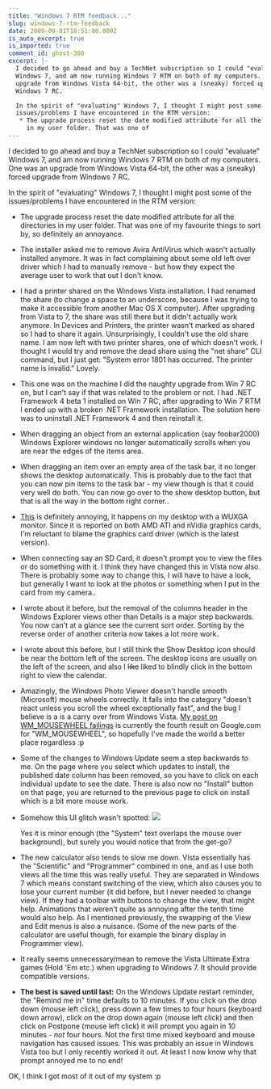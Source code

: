 ```yaml
---
title: "Windows 7 RTM feedback..."
slug: windows-7-rtm-feedback
date: 2009-09-01T18:51:00.000Z
is_auto_excerpt: true
is_imported: true
comment_id: ghost-300
excerpt: |-
  I decided to go ahead and buy a TechNet subscription so I could "evaluate"
  Windows 7, and am now running Windows 7 RTM on both of my computers. One was an
  upgrade from Windows Vista 64-bit, the other was a (sneaky) forced upgrade from
  Windows 7 RC.

  In the spirit of "evaluating" Windows 7, I thought I might post some of the
  issues/problems I have encountered in the RTM version:
   * The upgrade process reset the date modified attribute for all the directories
     in my user folder. That was one of
---
```


I decided to go ahead and buy a TechNet subscription so I could "evaluate"
Windows 7, and am now running Windows 7 RTM on both of my computers. One was an
upgrade from Windows Vista 64-bit, the other was a (sneaky) forced upgrade from
Windows 7 RC.

In the spirit of "evaluating" Windows 7, I thought I might post some of the
issues/problems I have encountered in the RTM version:

- The upgrade process reset the date modified attribute for all the directories
  in my user folder. That was one of my favourite things to sort by, so
  definitely an annoyance.
- The installer asked me to remove Avira AntiVirus which wasn't actually
  installed anymore. It was in fact complaining about some old left over driver
  which I had to manually remove - but how they expect the average user to work
  that out I don't know.
- I had a printer shared on the Windows Vista installation. I had renamed the
  share (to change a space to an underscore, because I was trying to make it
  accessible from another Mac OS X computer). After upgrading from Vista to 7,
  the share was still there but it didn't actually work anymore. In Devices and
  Printers, the printer wasn't marked as shared so I had to share it again.
  Unsurprisingly, I couldn't use the old share name. I am now left with two
  printer shares, one of which doesn't work. I thought I would try and remove
  the dead share using the "net share" CLI command, but I just get: "System
  error 1801 has occurred. The printer name is invalid." Lovely.
- This one was on the machine I did the naughty upgrade from Win 7 RC on, but I
  can't say if that was related to the problem or not. I had .NET Framework 4
  beta 1 installed on Win 7 RC, after upgrading to Win 7 RTM I ended up with a
  broken .NET Framework installation. The solution here was to uninstall .NET
  Framework 4 and then reinstall it.
- When dragging an object from an external application (say foobar2000) Windows
  Explorer windows no longer automatically scrolls when you are near the edges
  of the items area.
- When dragging an item over an empty area of the task bar, it no longer shows
  the desktop automatically. This is probably due to the fact that you can now
  pin items to the task bar - my view though is that it could very well do both.
  You can now go over to the show desktop button, but that is all the way in the
  bottom right corner..
- [This](http://www.neowin.net/forum/index.php?showtopic=817242) is definitely
  annoying, it happens on my desktop with a WUXGA monitor. Since it is reported
  on both AMD ATI and nVidia graphics cards, I'm reluctant to blame the graphics
  card driver (which is the latest version).
- When connecting say an SD Card, it doesn't prompt you to view the files or do
  something with it. I think they have changed this in Vista now also. There is
  probably some way to change this, I will have to have a look, but generally I
  want to look at the photos or something when I put in the card from my
  camera..
- I wrote about it before, but the removal of the columns header in the Windows
  Explorer views other than Details is a major step backwards. You now can't at
  a glance see the current sort order. Sorting by the reverse order of another
  criteria now takes a lot more work.
- I wrote about this before, but I still think the Show Desktop icon should be
  near the bottom left of the screen. The desktop icons are usually on the left
  of the screen, and also I ~~like~~ liked to blindly click in the bottom right
  to view the calendar.
- Amazingly, the Windows Photo Viewer doesn't handle smooth (Microsoft) mouse
  wheels correctly. It falls into the category "doesn't react unless you scroll
  the wheel exceptionally fast", and the bug I believe is a is a carry over from
  Windows Vista.
  [My post on WM_MOUSEWHEEL failings](/2009/02/07/why-do-people-fail-at-handling-wm-mousewheel-properly/)
  is currently the fourth result on Google.com for "WM_MOUSEWHEEL", so hopefully
  I've made the world a better place regardless :p
- Some of the changes to Windows Update seem a step backwards to me. On the page
  where you select which updates to install, the published date column has been
  removed, so you have to click on each individual update to see the date. There
  is also now no "Install" button on that page, you are returned to the previous
  page to click on install which is a bit more mouse work.
- Somehow this UI glitch wasn't spotted: ![](./troubglitch.png)

  Yes it is minor enough (the "System" text overlaps the mouse over background),
  but surely you would notice that from the get-go?

- The new calculator also tends to slow me down. Vista essentially has the
  "Scientific" and "Programmer" combined in one, and as I use both views all the
  time this was really useful. They are separated in Windows 7 which means
  constant switching of the view, which also causes you to lose your current
  number (it did before, but I never needed to change view). If they had a
  toolbar with buttons to change the view, that might help. Animations that
  weren't quite as annoying after the tenth time would also help. As I mentioned
  previously, the swapping of the View and Edit menus is also a nuisance. (Some
  of the new parts of the calculator are useful though, for example the binary
  display in Programmer view).
- It really seems unnecessary/mean to remove the Vista Ultimate Extra games
  (Hold 'Em etc.) when upgrading to Windows 7. It should provide compatible
  versions.
- **The best is saved until last:** On the Windows Update restart reminder, the
  "Remind me in" time defaults to 10 minutes. If you click on the drop down
  (mouse left click), press down a few times to four hours (keyboard down
  arrow), click on the drop down again (mouse left click) and then click on
  Postpone (mouse left click) it will prompt you again in 10 minutes - _not_
  four hours. Not the first time mixed keyboard and mouse navigation has caused
  issues. This was probably an issue in Windows Vista too but I only recently
  worked it out. At least I now know why that prompt annoyed me to no end!

OK, I think I got most of it out of my system :p
